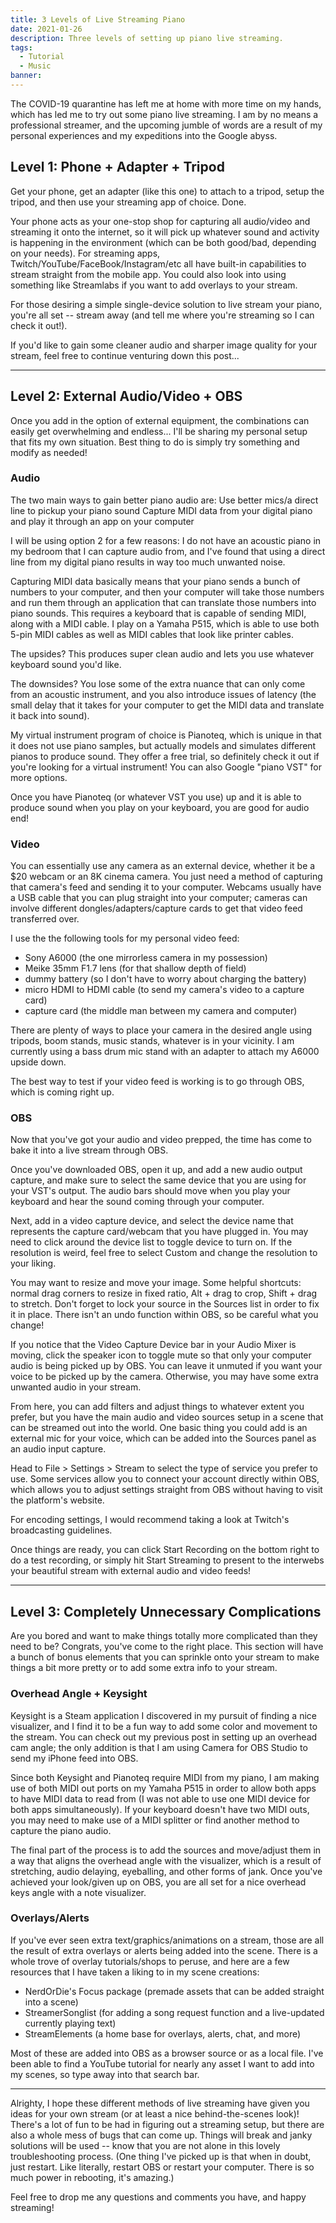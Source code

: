 ```yaml
---
title: 3 Levels of Live Streaming Piano
date: 2021-01-26
description: Three levels of setting up piano live streaming.
tags:
  - Tutorial
  - Music
banner:
---
```


The COVID-19 quarantine has left me at home with more time on my hands, which has led me to try out some piano live streaming. I am by no means a professional streamer, and the upcoming jumble of words are a result of my personal experiences and my expeditions into the Google abyss. 

## Level 1: Phone + Adapter + Tripod

Get your phone, get an adapter (like this one) to attach to a tripod, setup the tripod, and then use your streaming app of choice. Done.

Your phone acts as your one-stop shop for capturing all audio/video and streaming it onto the internet, so it will pick up whatever sound and activity is happening in the environment (which can be both good/bad, depending on your needs). For streaming apps, Twitch/YouTube/FaceBook/Instagram/etc all have built-in capabilities to stream straight from the mobile app. You could also look into using something like Streamlabs if you want to add overlays to your stream.

For those desiring a simple single-device solution to live stream your piano, you're all set -- stream away (and tell me where you're streaming so I can check it out!).

If you'd like to gain some cleaner audio and sharper image quality for your stream, feel free to continue venturing down this post...

---

## Level 2: External Audio/Video + OBS

Once you add in the option of external equipment, the combinations can easily get overwhelming and endless... I'll be sharing my personal setup that fits my own situation.  Best thing to do is simply try something and modify as needed!

### Audio

The two main ways to gain better piano audio are:
Use better mics/a direct line to pickup your piano sound
Capture MIDI data from your digital piano and play it through an app on your computer

I will be using option 2 for a few reasons: I do not have an acoustic piano in my bedroom that I can capture audio from, and I've found that using a direct line from my digital piano results in way too much unwanted noise.

Capturing MIDI data basically means that your piano sends a bunch of numbers to your computer, and then your computer will take those numbers and run them through an application that can translate those numbers into piano sounds. This requires a keyboard that is capable of sending MIDI, along with a MIDI cable. I play on a Yamaha P515, which is able to use both 5-pin MIDI cables as well as MIDI cables that look like printer cables.  

The upsides? This produces super clean audio and lets you use whatever keyboard sound you'd like.

The downsides? You lose some of the extra nuance that can only come from an acoustic instrument, and you also introduce issues of latency (the small delay that it takes for your computer to get the MIDI data and translate it back into sound).

My virtual instrument program of choice is Pianoteq, which is unique in that it does not use piano samples, but actually models and simulates different pianos to produce sound.  They offer a free trial, so definitely check it out if you're looking for a virtual instrument!  You can also Google "piano VST" for more options.

Once you have Pianoteq (or whatever VST you use) up and it is able to produce sound when you play on your keyboard, you are good for audio end!

### Video

You can essentially use any camera as an external device, whether it be a $20 webcam or an 8K cinema camera.  You just need a method of capturing that camera's feed and sending it to your computer.  Webcams usually have a USB cable that you can plug straight into your computer; cameras can involve different dongles/adapters/capture cards to get that video feed transferred over.

I use the the following tools for my personal video feed:
- Sony A6000 (the one mirrorless camera in my possession)
- Meike 35mm F1.7 lens (for that shallow depth of field)
- dummy battery (so I don't have to worry about charging the battery)
- micro HDMI to HDMI cable (to send my camera's video to a capture card)
- capture card (the middle man between my camera and computer)

There are plenty of ways to place your camera in the desired angle using tripods, boom stands, music stands, whatever is in your vicinity.  I am currently using a bass drum mic stand with an adapter to attach my A6000 upside down.

The best way to test if your video feed is working is to go through OBS, which is coming right up.

### OBS

Now that you've got your audio and video prepped, the time has come to bake it into a live stream through OBS.

Once you've downloaded OBS, open it up, and add a new audio output capture, and make sure to select the same device that you are using for your VST's output.  The audio bars should move when you play your keyboard and hear the sound coming through your computer.

Next, add in a video capture device, and select the device name that represents the capture card/webcam that you have plugged in. You may need to click around the device list to toggle device to turn on.  If the resolution is weird, feel free to select Custom and change the resolution to your liking.

You may want to resize and move your image.  Some helpful shortcuts: normal drag corners to resize in fixed ratio, Alt + drag to crop, Shift + drag to stretch. Don't forget to lock your source in the Sources list in order to fix it in place. There isn't an undo function within OBS, so be careful what you change!

If you notice that the Video Capture Device bar in your Audio Mixer is moving, click the speaker icon to toggle mute so that only your computer audio is being picked up by OBS. You can leave it unmuted if you want your voice to be picked up by the camera. Otherwise, you may have some extra unwanted audio in your stream.

From here, you can add filters and adjust things to whatever extent you prefer, but you have the main audio and video sources setup in a scene that can be streamed out into the world. One basic thing you could add is an external mic for your voice, which can be added into the Sources panel as an audio input capture.

Head to File > Settings > Stream to select the type of service you prefer to use.  Some services allow you to connect your account directly within OBS, which allows you to adjust settings straight from OBS without having to visit the platform's website.

​For encoding settings, I would recommend taking a look at Twitch's broadcasting guidelines.

Once things are ready, you can click Start Recording on the bottom right to do a test recording, or simply hit Start Streaming to present to the interwebs your beautiful stream with external audio and video feeds!

---

## Level 3: Completely Unnecessary Complications

Are you bored and want to make things totally more complicated than they need to be?  Congrats, you've come to the right place.  This section will have a bunch of bonus elements that you can sprinkle onto your stream to make things a bit more pretty or to add some extra info to your stream.

### Overhead Angle + Keysight​

Keysight is a Steam application I discovered in my pursuit of finding a nice visualizer, and I find it to be a fun way to add some color and movement to the stream.  You can check out my previous post in setting up an overhead cam angle; the only addition is that I am using Camera for OBS Studio to send my iPhone feed into OBS.

Since both Keysight and Pianoteq require MIDI from my piano, I am making use of both MIDI out ports on my Yamaha P515 in order to allow both apps to have MIDI data to read from (I was not able to use one MIDI device for both apps simultaneously).  If your keyboard doesn't have two MIDI outs, you may need to make use of a MIDI splitter or find another method to capture the piano audio.

The final part of the process is to add the sources and move/adjust them in a way that aligns the overhead angle with the visualizer, which is a result of stretching, audio delaying, eyeballing, and other forms of jank.  Once you've achieved your look/given up on OBS, you are all set for a nice overhead keys angle with a note visualizer.

### Overlays/Alerts

If you've ever seen extra text/graphics/animations on a stream, those are all the result of extra overlays or alerts being added into the scene.  There is a whole trove of overlay tutorials/shops to peruse, and here are a few resources that I have taken a liking to in my scene creations:
- NerdOrDie's Focus package (premade assets that can be added straight into a scene)
- StreamerSonglist (for adding a song request function and a live-updated currently playing text)
- StreamElements (a home base for overlays, alerts, chat, and more)

Most of these are added into OBS as a browser source or as a local file.  I've been able to find a YouTube tutorial for nearly any asset I want to add into my scenes, so type away into that search bar.

---

Alrighty, I hope these different methods of live streaming have given you ideas for your own stream (or at least a nice behind-the-scenes look)! There's a lot of fun to be had in figuring out a streaming setup, but there are also a whole mess of bugs that can come up. Things will break and janky solutions will be used -- know that you are not alone in this lovely troubleshooting process. (One thing I've picked up is that when in doubt, just restart. Like literally, restart OBS or restart your computer. There is so much power in rebooting, it's amazing.)

Feel free to drop me any questions and comments you have, and happy streaming!
